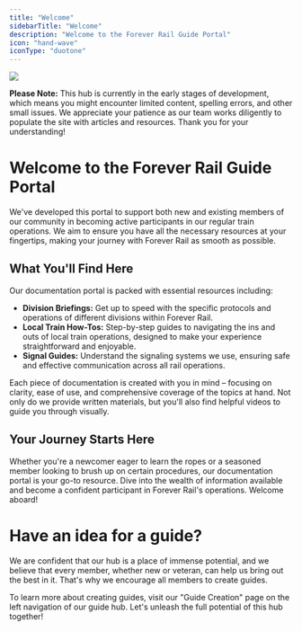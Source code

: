 ```yaml
---
title: "Welcome"
sidebarTitle: "Welcome"
description: "Welcome to the Forever Rail Guide Portal"
icon: "hand-wave"
iconType: "duotone"
---
```


<Frame>
  <img src="/images/screeny_2024.06.13 11.02.00.png" />
</Frame>

<Warning>**Please Note:** This hub is currently in the early stages of development, which means you might encounter limited content, spelling errors, and other small issues. We appreciate your patience as our team works diligently to populate the site with articles and resources.
Thank you for your understanding!</Warning>

# Welcome to the Forever Rail Guide Portal

We've developed this portal to support both new and existing members of our community in becoming active participants in our regular train operations. We aim to ensure you have all the necessary resources at your fingertips, making your journey with Forever Rail as smooth as possible.

## What You'll Find Here

Our documentation portal is packed with essential resources including:

- **Division Briefings:** Get up to speed with the specific protocols and operations of different divisions within Forever Rail.
- **Local Train How-Tos:** Step-by-step guides to navigating the ins and outs of local train operations, designed to make your experience straightforward and enjoyable.
- **Signal Guides:** Understand the signaling systems we use, ensuring safe and effective communication across all rail operations.

Each piece of documentation is created with you in mind – focusing on clarity, ease of use, and comprehensive coverage of the topics at hand. Not only do we provide written materials, but you'll also find helpful videos to guide you through visually.

## Your Journey Starts Here

Whether you're a newcomer eager to learn the ropes or a seasoned member looking to brush up on certain procedures, our documentation portal is your go-to resource. Dive into the wealth of information available and become a confident participant in Forever Rail's operations. Welcome aboard!

# Have an idea for a guide?

We are confident that our hub is a place of immense potential, and we believe that every member, whether new or veteran, can help us bring out the best in it. That's why we encourage all members to create guides. 

To learn more about creating guides, visit our "Guide Creation" page on the left navigation of our guide hub. Let's unleash the full potential of this hub together! 